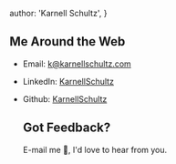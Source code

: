  author: 'Karnell Schultz',
}

## Me Around the Web

- Email: [k@karnellschultz.com](mailto:k@KarnellSchultz.com)
- LinkedIn:
  [KarnellSchultz](https://www.linkedin.com/in/karnell-schultz-a30bb33b/)
- Github: [KarnellSchultz](https://github.com/KarnellSchultz)

  ## Got Feedback?

  E-mail me 📨, I'd love to hear from you.
